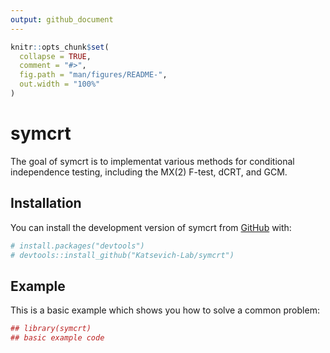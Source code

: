 ```yaml
---
output: github_document
---
```


<!-- README.md is generated from README.Rmd. Please edit that file -->

```r
knitr::opts_chunk$set(
  collapse = TRUE,
  comment = "#>",
  fig.path = "man/figures/README-",
  out.width = "100%"
)
```

# symcrt

<!-- badges: start -->
<!-- badges: end -->

The goal of symcrt is to implementat various methods for conditional independence testing, including the MX(2) F-test, dCRT, and GCM. 

## Installation

You can install the development version of symcrt from [GitHub](https://github.com/) with:

```r
# install.packages("devtools")
# devtools::install_github("Katsevich-Lab/symcrt")
```

## Example

This is a basic example which shows you how to solve a common problem:

```r
## library(symcrt)
## basic example code
```
